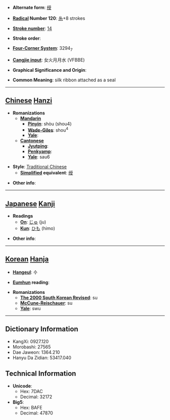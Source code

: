 * '''Alternate form''': [[绶]]

* '''[[Wiktionary:Chinese radical index| Radical]] Number 120''': [[Wiktionary:Chinese radical index 糸|糸]]+8 strokes

* '''[[Wiktionary:Chinese total strokes index|Stroke number]]''': [[Wiktionary:Chinese total strokes index 14|14]]

* '''Stroke order''': 

* '''[[Wiktionary:Chinese four corner index|Four-Corner System]]''': 3294<sub>7</sub>

* '''[[Wiktionary:Chinese Cangjie index|Cangjie input]]''': 女火月月水 (VFBBE)

* '''Graphical Significance and Origin''': 

* '''Common Meaning''': silk ribbon attached as a seal

----

== [[Chinese]] [[Hanzi]] ==

* '''Romanizations'''
** '''[[Mandarin]]'''
*** '''[[Pinyin]]''': shòu (shou4)
*** '''[[Wade-Giles]]''': shou<sup>4</sup>
*** '''[[Yale]]''': 
** '''[[Cantonese]]'''
*** '''[[Jyutping]]''':
*** '''[[Penkyamp]]''': 
*** '''[[Yale]]''': sau6

* '''Style''': [[Traditional Chinese]] 
** '''[[Simplified Chinese|Simplified]] equivalent''': [[绶]]

* '''Other info''': 

----

== [[Japanese]] [[Kanji]] ==

* '''Readings'''
** '''[[On]]''': [[じゅ]] (ju)
** '''[[Kun]]''': [[ひも]] (himo)

* '''Other info''':  

----

== [[Korean]] [[Hanja]] ==

* '''[[Hangeul]]''': 수

* '''[[Eumhun]] reading''': 

* '''Romanizations'''
** '''[[The 2000 South Korean Revised Romanization|The 2000 South Korean Revised]]''': su
** '''[[McCune-Reischauer]]''': su
** '''[[Yale]]''': swu

----

== Dictionary Information ==

* KangXi: 0927.120
* Morobashi: 27565
* Dae Jaweon: 1364.210
* Hanyu Da Zidian: 53417.040

== Technical Information ==

* '''Unicode''':
** Hex: 7DAC
** Decimal: 32172
* '''Big5''':
** Hex: BAFE
** Decimal: 47870